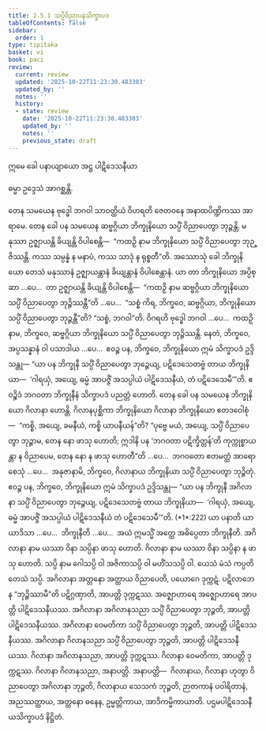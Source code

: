 ```yaml
---
title: 2.5.1 သပ္ပိဝိညာပနသိက္ခာပဒ
tableOfContents: false
sidebar:
  order: 1
type: tipitaka
basket: vi
book: paci
review:
  current: review
  updated: '2025-10-22T11:23:30.483303'
  updated_by: ''
  notes: ''
  history:
  - state: review
    date: '2025-10-22T11:23:30.483303'
    updated_by: ''
    notes: ''
    previous_state: draft
---
```



<ReviewStatus review={frontmatter.review} showDetails={true} />

<HypothesisAnnotation frontmatter={frontmatter} />

<DynamicBreadcrumb />


<Paragraph number="3528" type="center" book="paci">
ဣမေ ခေါ ပနာယျာယော အဋ္ဌ ပါဋိဒေသနီယာ

  
ဓမ္မာ ဥဒ္ဒေသံ အာဂစ္ဆန္တိ.


</Paragraph>

<Division number="1228" book="paci" e="ch" v="2" p="463">

<Paragraph number="3529" book="paci">
တေန သမယေန ဗုဒ္ဓေါ ဘဂဝါ သာဝတ္ထိယံ ဝိဟရတိ ဇေတဝနေ အနာထပိဏ္ဍိကဿ အာရာမေ. တေန ခေါ ပန သမယေန ဆဗ္ဗဂ္ဂိယာ ဘိက္ခုနိယော သပ္ပိံ ဝိညာပေတွာ ဘုဉ္ဇန္တိ. မနုဿာ ဥဇ္ဈာယန္တိ ခိယျန္တိ ဝိပါစေန္တိ—  “ကထဉှိ နာမ ဘိက္ခုနိယော သပ္ပိံ ဝိညာပေတွာ ဘုဉ္ဇိဿန္တိ. ကဿ သမ္ပန္နံ န မနာပံ, ကဿ သာဒုံ န ရုစ္စတီ”တိ.
</Paragraph>

<Paragraph number="3530" book="paci">
အဿောသုံ ခေါ ဘိက္ခုနိယော တေသံ မနုဿာနံ ဥဇ္ဈာယန္တာနံ ခိယျန္တာနံ ဝိပါစေန္တာနံ. ယာ တာ ဘိက္ခုနိယော အပ္ပိစ္ဆာ …ပေ…  တာ ဥဇ္ဈာယန္တိ ခိယျန္တိ ဝိပါစေန္တိ—  “ကထဉှိ နာမ ဆဗ္ဗဂ္ဂိယာ ဘိက္ခုနိယော သပ္ပိံ ဝိညာပေတွာ ဘုဉ္ဇိဿန္တီ”တိ …ပေ…  “သစ္စံ ကိရ, ဘိက္ခဝေ, ဆဗ္ဗဂ္ဂိယာ, ဘိက္ခုနိယော သပ္ပိံ ဝိညာပေတွာ ဘုဉ္ဇန္တီ”တိ? “သစ္စံ, ဘဂဝါ”တိ. ဝိဂရဟိ ဗုဒ္ဓေါ ဘဂဝါ …ပေ…  ကထဉှိ နာမ, ဘိက္ခဝေ, ဆဗ္ဗဂ္ဂိယာ ဘိက္ခုနိယော သပ္ပိံ ဝိညာပေတွာ ဘုဉ္ဇိဿန္တိ. နေတံ, ဘိက္ခဝေ, အပ္ပသန္နာနံ ဝါ ပသာဒါယ …ပေ…  ဧဝဉ္စ ပန, ဘိက္ခဝေ, ဘိက္ခုနိယော ဣမံ သိက္ခာပဒံ ဥဒ္ဒိသန္တု—
</Paragraph>

<Paragraph number="3531" book="paci">
<Emphasis>“ယာ ပန ဘိက္ခုနီ သပ္ပိံ ဝိညာပေတွာ ဘုဉ္ဇေယျ, ပဋိဒေသေတဗ္ဗံ တာယ ဘိက္ခုနိယာ—  ‘ဂါရယှံ, အယျေ, ဓမ္မံ အာပဇ္ဇိံ အသပ္ပါယံ ပါဋိဒေသနီယံ, တံ ပဋိဒေသေမီ’”</Emphasis>တိ.
</Paragraph>

<Paragraph number="3532" book="paci">
ဧဝဉ္စိဒံ ဘဂဝတာ ဘိက္ခုနီနံ သိက္ခာပဒံ ပညတ္တံ ဟောတိ.
</Paragraph>

</Division>
<Division number="1229" book="paci" e="ch" v="2" p="463">

<Paragraph number="3533" book="paci">
တေန ခေါ ပန သမယေန ဘိက္ခုနိယော ဂိလာနာ ဟောန္တိ. ဂိလာနပုစ္ဆိကာ ဘိက္ခုနိယော ဂိလာနာ ဘိက္ခုနိယော ဧတဒဝေါစုံ—  “ကစ္စိ, အယျေ, ခမနီယံ, ကစ္စိ ယာပနီယန်”တိ? “ပုဗ္ဗေ မယံ, အယျေ, သပ္ပိံ ဝိညာပေတွာ ဘုဉ္ဇာမ, တေန နော ဖာသု ဟောတိ; ဣဒါနိ ပန ‘ဘဂဝတာ ပဋိက္ခိတ္တန်’တိ ကုက္ကုစ္စာယန္တာ န ဝိညာပေမ, တေန နော န ဖာသု ဟောတီ”တိ …ပေ…  ဘဂဝတော ဧတမတ္ထံ အာရောစေသုံ …ပေ…  အနုဇာနာမိ, ဘိက္ခဝေ, ဂိလာနာယ ဘိက္ခုနိယာ သပ္ပိံ ဝိညာပေတွာ ဘုဉ္ဇိတုံ. ဧဝဉ္စ ပန, ဘိက္ခဝေ, ဘိက္ခုနိယော ဣမံ သိက္ခာပဒံ ဥဒ္ဒိသန္တု—
</Paragraph>

</Division>
<Division number="1230" book="paci" e="ch" v="2" p="464">

<Paragraph number="3534" book="paci">
<Emphasis>“ယာ ပန ဘိက္ခုနီ အဂိလာနာ သပ္ပိံ ဝိညာပေတွာ ဘုဉ္ဇေယျ, ပဋိဒေသေတဗ္ဗံ တာယ ဘိက္ခုနိယာ—  ‘ဂါရယှံ, အယျေ, ဓမ္မံ အာပဇ္ဇိံ အသပ္ပါယံ ပါဋိဒေသနီယံ တံ ပဋိဒေသေမီ’”</Emphasis>တိ. (*1*:<Emphasis>222</Emphasis>)
</Paragraph>

</Division>
<Division number="1231" book="paci" e="ch" v="2" p="464">

<Paragraph number="3535" book="paci">
<Emphasis>ယာ ပနာ</Emphasis>တိ ယာ ယာဒိသာ …ပေ…  <Emphasis>ဘိက္ခုနီ</Emphasis>တိ …ပေ…  အယံ ဣမသ္မိံ အတ္ထေ အဓိပ္ပေတာ ဘိက္ခုနီတိ.
</Paragraph>

<Paragraph number="3536" book="paci">
<Emphasis>အဂိလာနာ</Emphasis> နာမ ယဿာ ဝိနာ သပ္ပိနာ ဖာသု ဟောတိ.
</Paragraph>

<Paragraph number="3537" book="paci">
<Emphasis>ဂိလာနာ</Emphasis> နာမ ယဿာ ဝိနာ သပ္ပိနာ န ဖာသု ဟောတိ.
</Paragraph>

<Paragraph number="3538" book="paci">
<Emphasis>သပ္ပိ</Emphasis> နာမ ဂေါသပ္ပိ ဝါ အဇိကာသပ္ပိ ဝါ မဟိံသသပ္ပိ ဝါ. ယေသံ မံသံ ကပ္ပတိ တေသံ သပ္ပိ.
</Paragraph>

<Paragraph number="3539" book="paci">
အဂိလာနာ အတ္တနော အတ္ထာယ ဝိညာပေတိ, ပယောဂေ ဒုက္ကဋံ. ပဋိလာဘေန “ဘုဉ္ဇိဿာမီ”တိ ပဋိဂ္ဂဏှာတိ, အာပတ္တိ ဒုက္ကဋဿ. အဇ္ဈောဟာရေ အဇ္ဈောဟာရေ အာပတ္တိ ပါဋိဒေသနီယဿ.
</Paragraph>

</Division>
<Division number="1232" book="paci" e="ch" v="2" p="464">

<Paragraph number="3540" book="paci">
အဂိလာနာ အဂိလာနသညာ သပ္ပိံ ဝိညာပေတွာ ဘုဉ္ဇတိ, အာပတ္တိ ပါဋိဒေသနီယဿ. အဂိလာနာ ဝေမတိကာ သပ္ပိံ ဝိညာပေတွာ ဘုဉ္ဇတိ, အာပတ္တိ ပါဋိဒေသနီယဿ. အဂိလာနာ ဂိလာနသညာ သပ္ပိံ ဝိညာပေတွာ ဘုဉ္ဇတိ, အာပတ္တိ ပါဋိဒေသနီယဿ.
</Paragraph>

<Paragraph number="3541" book="paci">
ဂိလာနာ အဂိလာနသညာ, အာပတ္တိ ဒုက္ကဋဿ. ဂိလာနာ ဝေမတိကာ, အာပတ္တိ ဒုက္ကဋဿ. ဂိလာနာ ဂိလာနသညာ, အနာပတ္တိ.
</Paragraph>

</Division>
<Division number="1233" book="paci" e="ch" v="2" p="465">

<Paragraph number="3542" book="paci">
အနာပတ္တိ—  ဂိလာနာယ, ဂိလာနာ ဟုတွာ ဝိညာပေတွာ အဂိလာနာ ဘုဉ္ဇတိ, ဂိလာနာယ သေသကံ ဘုဉ္ဇတိ, ဉာတကာနံ ပဝါရိတာနံ, အညဿတ္ထာယ, အတ္တနော ဓနေန, ဥမ္မတ္တိကာယ, အာဒိကမ္မိကာယာတိ.

</Paragraph>
</Division>

<Paragraph number="3543" type="center" book="paci">
ပဌမပါဋိဒေသနီယသိက္ခာပဒံ နိဋ္ဌိတံ.
</Paragraph>